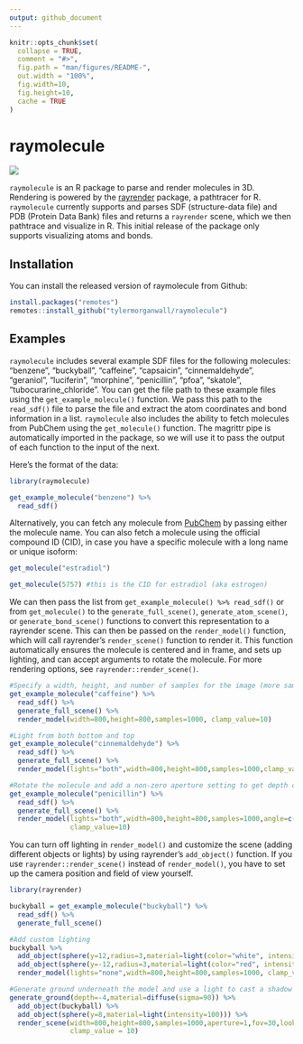 ```yaml
---
output: github_document
---
```


<!-- README.md is generated from README.Rmd. Please edit that file -->

```r
knitr::opts_chunk$set(
  collapse = TRUE,
  comment = "#>",
  fig.path = "man/figures/README-",
  out.width = "100%",
  fig.width=10,
  fig.height=10,
  cache = TRUE
)
```

# raymolecule

<img src="man/figures/caff.gif" ></img>

<!-- badges: start -->
<!-- badges: end -->

`raymolecule` is an R package to parse and render molecules in 3D. Rendering is powered by the [rayrender](https://www.rayrender.net/) package, a pathtracer for R. `raymolecule` currently supports and parses SDF (structure-data file) and PDB (Protein Data Bank) files and returns a `rayrender` scene, which we then pathtrace and visualize in R. This initial release of the package only supports visualizing atoms and bonds.

## Installation

You can install the released version of raymolecule from Github:

```r
install.packages("remotes")
remotes::install_github("tylermorganwall/raymolecule")
```

## Examples

`raymolecule` includes several example SDF files for the following molecules: "benzene", "buckyball", "caffeine", "capsaicin", "cinnemaldehyde", "geraniol", "luciferin", "morphine", "penicillin", "pfoa", "skatole", "tubocurarine_chloride". You can get the file path to these example files using the `get_example_molecule()` function. We pass this path to the `read_sdf()` file to parse the file and extract the atom coordinates and bond information in a list. `raymolecule` also includes the ability to fetch molecules from PubChem using the `get_molecule()` function. The magrittr pipe is automatically imported in the package, so we will use it to pass the output of each function to the input of the next.

Here's the format of the data:

```r

library(raymolecule)

get_example_molecule("benzene") %>%
  read_sdf()

```

Alternatively, you can fetch any molecule from [PubChem](https://pubchem.ncbi.nlm.nih.gov) by passing either the molecule name. You can also fetch a molecule using the official compound ID (CID), in case you have a specific molecule with a long name or unique isoform:  
  
```r

get_molecule("estradiol")

get_molecule(5757) #this is the CID for estradiol (aka estrogen)

```

We can then pass the list from `get_example_molecule() %>% read_sdf()` or from `get_molecule()` to the `generate_full_scene()`, `generate_atom_scene()`, or `generate_bond_scene()` functions to convert this representation to a rayrender scene. This can then be passed on the `render_model()` function, which will call rayrender's `render_scene()` function to render it. This function automatically ensures the molecule is centered and in frame, and sets up lighting, and can accept arguments to rotate the molecule. For more rendering options, see `rayrender::render_scene()`.


```r

#Specify a width, height, and number of samples for the image (more samples == less noise)
get_example_molecule("caffeine") %>%
  read_sdf() %>% 
  generate_full_scene() %>% 
  render_model(width=800,height=800,samples=1000, clamp_value=10)

#Light from both bottom and top
get_example_molecule("cinnemaldehyde") %>%
  read_sdf() %>% 
  generate_full_scene() %>% 
  render_model(lights="both",width=800,height=800,samples=1000,clamp_value=10)

#Rotate the molecule and add a non-zero aperture setting to get depth of field effect
get_example_molecule("penicillin") %>%
  read_sdf() %>% 
  generate_full_scene() %>% 
  render_model(lights="both",width=800,height=800,samples=1000,angle=c(0,30,0),aperture=3,
               clamp_value=10)

```

You can turn off lighting in `render_model()` and customize the scene (adding different objects or lights) by using rayrender's `add_object()` function. If you use `rayrender::render_scene()` instead of `render_model()`, you have to set up the camera position and field of view yourself.


```r

library(rayrender)

buckyball = get_example_molecule("buckyball") %>%
  read_sdf() %>% 
  generate_full_scene() 

#Add custom lighting
buckyball %>%
  add_object(sphere(y=12,radius=3,material=light(color="white", intensity=50))) %>% 
  add_object(sphere(y=-12,radius=3,material=light(color="red", intensity=50))) %>% 
  render_model(lights="none",width=800,height=800,samples=1000, clamp_value=10)

#Generate ground underneath the model and use a light to cast a shadow
generate_ground(depth=-4,material=diffuse(sigma=90)) %>%
  add_object(buckyball) %>%
  add_object(sphere(y=8,material=light(intensity=100))) %>% 
  render_scene(width=800,height=800,samples=1000,aperture=1,fov=30,lookfrom = c(0,1,30),
               clamp_value = 10)

```

